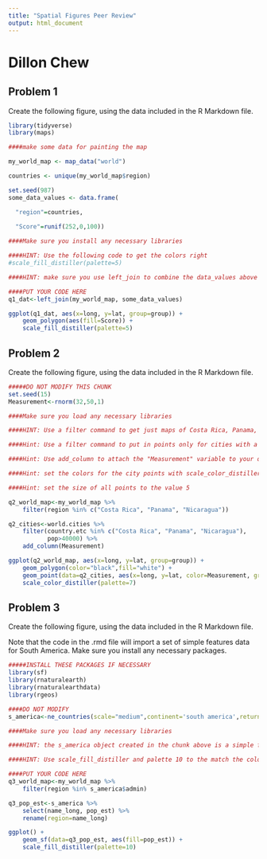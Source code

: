 ```yaml
---
title: "Spatial Figures Peer Review"
output: html_document
---
```

# Dillon Chew

## Problem 1

Create the following figure, using the data included in the R Markdown file.

```r

library(tidyverse)
library(maps)

####make some data for painting the map

my_world_map <- map_data("world")

countries <- unique(my_world_map$region)

set.seed(987)
some_data_values <- data.frame(

  "region"=countries,
  
  "Score"=runif(252,0,100))

```

```r

####Make sure you install any necessary libraries

####HINT: Use the following code to get the colors right
#scale_fill_distiller(palette=5)

####HINT: make sure you use left_join to combine the data_values above to the world map data in my_world_map

####PUT YOUR CODE HERE
q1_dat<-left_join(my_world_map, some_data_values)

ggplot(q1_dat, aes(x=long, y=lat, group=group)) + 
    geom_polygon(aes(fill=Score)) + 
    scale_fill_distiller(palette=5)
```

## Problem 2

Create the following figure, using the data included in the R Markdown file.


```r

#####DO NOT MODIFY THIS CHUNK
set.seed(15)
Measurement<-rnorm(32,50,1)
```


```r

####Make sure you load any necessary libraries

####HINT: Use a filter command to get just maps of Costa Rica, Panama, and Nicaragua

####Hint: Use a filter command to put in points only for cities with a population of greater than 40,000. This should leave you with 32 cities.

####Hint: Use add_column to attach the "Measurement" variable to your data, and set that to the color aesthetic when you draw the points.

####Hint: set the colors for the city points with scale_color_distiller(palette=7)

####Hint: set the size of all points to the value 5

q2_world_map<-my_world_map %>%
    filter(region %in% c("Costa Rica", "Panama", "Nicaragua"))

q2_cities<-world.cities %>%
    filter(country.etc %in% c("Costa Rica", "Panama", "Nicaragua"), 
           pop>40000) %>%
    add_column(Measurement)

ggplot(q2_world_map, aes(x=long, y=lat, group=group)) + 
    geom_polygon(color="black",fill="white") + 
    geom_point(data=q2_cities, aes(x=long, y=lat, color=Measurement, group=NULL), size=5) + 
    scale_color_distiller(palette=7)

```

## Problem 3

Create the following figure, using the data included in the R Markdown file.

Note that the code in the .rmd file will import a set of simple features data for South America. Make sure you install any necessary packages. 

```r

#####INSTALL THESE PACKAGES IF NECESSARY
library(sf)
library(rnaturalearth)
library(rnaturalearthdata)
library(rgeos)

####DO NOT MODIFY
s_america<-ne_countries(scale="medium",continent='south america',returnclass="sf")

```

```r

####Make sure you load any necessary libraries

####HINT: the s_america object created in the chunk above is a simple features object with many columns. Identify the correct column based on the solution figure and use it to color in the choropleth.

####HINT: Use scale_fill_distiller and palette 10 to the match the colors.

####PUT YOUR CODE HERE
q3_world_map<-my_world_map %>%
    filter(region %in% s_america$admin) 

q3_pop_est<-s_america %>%
    select(name_long, pop_est) %>%
    rename(region=name_long)

ggplot() + 
    geom_sf(data=q3_pop_est, aes(fill=pop_est)) +
    scale_fill_distiller(palette=10)

```


